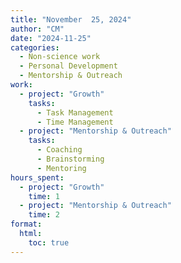 ```yaml
---
title: "November  25, 2024"
author: "CM"
date: "2024-11-25"
categories:
  - Non-science work 
  - Personal Development
  - Mentorship & Outreach
work:
  - project: "Growth"
    tasks: 
      - Task Management
      - Time Management
  - project: "Mentorship & Outreach"
    tasks: 
      - Coaching
      - Brainstorming
      - Mentoring
hours_spent:
  - project: "Growth"
    time: 1
  - project: "Mentorship & Outreach"
    time: 2
format:
  html:
    toc: true
---
```

